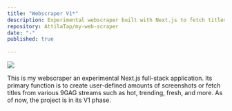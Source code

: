 ```yaml
---
title: "Webscraper V1*"
description: Experimental webscraper built with Next.js to fetch titles, screenshots, and more from 9GAG streams. /*Under development/
repository: AttilaTap/my-web-scraper
date: "-"
published: true
  
---
```


 [![](https://attila-tapai.vercel.app/Webscraper.PNG)](https://9gag.com/)

 This is my webscraper an experimental Next.js full-stack application. Its primary function is to create user-defined amounts of screenshots or fetch titles from various 9GAG streams such as hot, trending, fresh, and more. As of now, the project is in its V1 phase.
